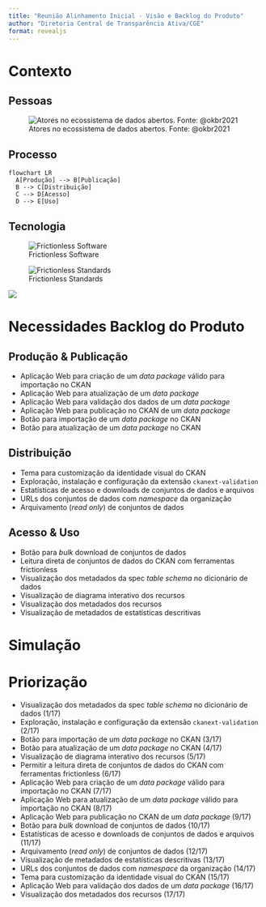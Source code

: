 ```yaml
---
title: "Reunião Alinhamento Inicial - Visão e Backlog do Produto"
author: "Diretoria Central de Transparência Ativa/CGE"
format: revealjs
---
```


# Contexto

## Pessoas

![Atores no ecossistema de dados abertos. Fonte: @okbr2021](/static/20220503T210959.png){#fig-ecossistema-dados}

## Processo

```mermaid
flowchart LR
  A[Produção] --> B[Publicação]
  B --> C[Distribuição]
  C --> D[Acesso]
  D --> E[Uso]
```

## Tecnologia

::: {layout="[[40,-20,40], [100]]"}
![Frictionless Software](https://frictionlessdata.io/img/home/software.png)

![Frictionless Standards](https://frictionlessdata.io/img/home/standards.png)

![](https://ckan.org/static/img/logo.svg)
:::

# Necessidades Backlog do Produto

## Produção & Publicação

- Aplicação Web para criação de um _data package_ válido para importação no CKAN
- Aplicação Web para atualização de um _data package_ 
- Aplicação Web para validação dos dados de um _data package_ 
- Aplicação Web para publicação no CKAN de um _data package_ 
- Botão para importação de um _data package_ no CKAN 
- Botão para atualização de um _data package_ no CKAN 

## Distribuição

- Tema para customização da identidade visual do CKAN 
- Exploração, instalação e configuração da extensão `ckanext-validation` 
- Estatísticas de acesso e downloads de conjuntos de dados e arquivos
- URLs dos conjuntos de dados com _namespace_ da organização
- Arquivamento (_read only_) de conjuntos de dados 

## Acesso & Uso

- Botão para _bulk_ download de conjuntos de dados
- Leitura direta de conjuntos de dados do CKAN com ferramentas frictionless
- Visualização dos metadados da spec _table schema_ no dicionário de dados
- Visualização de diagrama interativo dos recursos
- Visualização dos metadados dos recursos
- Visualização de metadados de estatísticas descritivas

# Simulação

# Priorização

- Visualização dos metadados da spec _table schema_ no dicionário de dados (1/17)
- Exploração, instalação e configuração da extensão `ckanext-validation` (2/17)
- Botão para importação de um _data package_ no CKAN (3/17)
- Botão para atualização de um _data package_ no CKAN (4/17)
- Visualização de diagrama interativo dos recursos (5/17)
- Permitir a leitura direta de conjuntos de dados do CKAN com ferramentas frictionless (6/17)
- Aplicação Web para criação de um _data package_ válido para importação no CKAN  (7/17)
- Aplicação Web para atualização de um _data package_ válido para importação no CKAN (8/17)
- Aplicação Web para publicação no CKAN de um _data package_ (9/17)
- Botão para _bulk_ download de conjuntos de dados (10/17)
- Estatísticas de acesso e downloads de conjuntos de dados e arquivos (11/17)
- Arquivamento (_read only_) de conjuntos de dados (12/17)
- Visualização de metadados de estatísticas descritivas (13/17)
- URLs dos conjuntos de dados com _namespace_ da organização (14/17)
- Tema para customização da identidade visual do CKAN (15/17)
- Aplicação Web para validação dos dados de um _data package_ (16/17)
- Visualização dos metadados dos recursos (17/17)